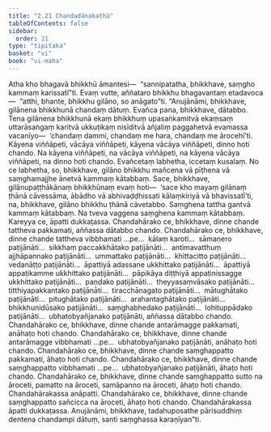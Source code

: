 ```yaml
---
title: "2.21 Chandadānakathā"
tableOfContents: false
sidebar:
  order: 21
type: "tipitaka"
basket: "vi"
book: "vi-maha"
---
```



<DynamicBreadcrumb />

<Division number="165" book="vi-maha" e="ch" v="3" p="163">

<Paragraph number="685" book="vi-maha">
Atha kho bhagavā bhikkhū āmantesi—  “sannipatatha, bhikkhave, saṃgho kammaṃ karissatī”ti. Evaṃ vutte, aññataro bhikkhu bhagavantaṃ etadavoca—  “atthi, bhante, bhikkhu gilāno, so anāgato”ti.
</Paragraph>

<Paragraph number="686" book="vi-maha">
“Anujānāmi, bhikkhave, gilānena bhikkhunā chandaṃ dātuṃ. Evañca pana, bhikkhave, dātabbo. Tena gilānena bhikkhunā ekaṃ bhikkhuṃ upasaṅkamitvā ekaṃsaṃ uttarāsaṅgaṃ karitvā ukkuṭikaṃ nisīditvā añjaliṃ paggahetvā evamassa vacanīyo—  ‘chandaṃ dammi, chandaṃ me hara, chandaṃ me ārocehī’ti. Kāyena viññāpeti, vācāya viññāpeti, kāyena vācāya viññāpeti, dinno hoti chando. Na kāyena viññāpeti, na vācāya viññāpeti, na kāyena vācāya viññāpeti, na dinno hoti chando. Evañcetaṃ labhetha, iccetaṃ kusalaṃ. No ce labhetha, so, bhikkhave, gilāno bhikkhu mañcena vā pīṭhena vā saṃghamajjhe ānetvā kammaṃ kātabbaṃ. Sace, bhikkhave, gilānupaṭṭhākānaṃ bhikkhūnaṃ evaṃ hoti—  ‘sace kho mayaṃ gilānaṃ ṭhānā cāvessāma, ābādho vā abhivaḍḍhissati kālaṃkiriyā vā bhavissatī’ti, na, bhikkhave, gilāno bhikkhu ṭhānā cāvetabbo. Saṃghena tattha gantvā kammaṃ kātabbaṃ. Na tveva vaggena saṃghena kammaṃ kātabbaṃ. Kareyya ce, āpatti dukkaṭassa.
</Paragraph>

<Paragraph number="687" book="vi-maha">
Chandahārako ce, bhikkhave, dinne chande tattheva pakkamati, aññassa dātabbo chando. Chandahārako ce, bhikkhave, dinne chande tattheva vibbhamati …pe…  kālaṃ karoti…  sāmaṇero paṭijānāti…  sikkhaṃ paccakkhātako paṭijānāti…  antimavatthuṃ ajjhāpannako paṭijānāti…  ummattako paṭijānāti…  khittacitto paṭijānāti…  vedanāṭṭo paṭijānāti…  āpattiyā adassane ukkhittako paṭijānāti…  āpattiyā appaṭikamme ukkhittako paṭijānāti…  pāpikāya diṭṭhiyā appaṭinissagge ukkhittako paṭijānāti…  paṇḍako paṭijānāti…  theyyasaṃvāsako paṭijānāti…  titthiyapakkantako paṭijānāti…  tiracchānagato paṭijānāti…  mātughātako paṭijānāti…  pitughātako paṭijānāti…  arahantaghātako paṭijānāti…  bhikkhunidūsako paṭijānāti…  saṃghabhedako paṭijānāti…  lohituppādako paṭijānāti…  ubhatobyañjanako paṭijānāti, aññassa dātabbo chando.
</Paragraph>

<Paragraph number="688" book="vi-maha">
Chandahārako ce, bhikkhave, dinne chande antarāmagge pakkamati, anāhaṭo hoti chando. Chandahārako ce, bhikkhave, dinne chande antarāmagge vibbhamati …pe…  ubhatobyañjanako paṭijānāti, anāhaṭo hoti chando.
</Paragraph>

<Paragraph number="689" book="vi-maha">
Chandahārako ce, bhikkhave, dinne chande saṃghappatto pakkamati, āhaṭo hoti chando. Chandahārako ce, bhikkhave, dinne chande saṃghappatto vibbhamati …pe…  ubhatobyañjanako paṭijānāti, āhaṭo hoti chando.
</Paragraph>

<Paragraph number="690" book="vi-maha">
Chandahārako ce, bhikkhave, dinne chande saṃghappatto sutto na āroceti, pamatto na āroceti, samāpanno na āroceti, āhaṭo hoti chando. Chandahārakassa anāpatti.
</Paragraph>

<Paragraph number="691" book="vi-maha">
Chandahārako ce, bhikkhave, dinne chande saṃghappatto sañcicca na āroceti, āhaṭo hoti chando. Chandahārakassa āpatti dukkaṭassa. Anujānāmi, bhikkhave, tadahuposathe pārisuddhiṃ dentena chandampi dātuṃ, santi saṃghassa karaṇīyan”ti.
</Paragraph>
</Division>